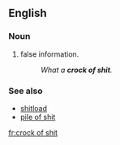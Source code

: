==English==

===Noun===
{{en-noun|head=[[crock]] [[of]] [[shit]]|crocks of shit}}

# {{label|en|vulgar|slang}} false information.
#: ''What a '''crock of shit'''.''

===See also===
* [[shitload]]
* [[pile of shit]]

[[fr:crock of shit]]